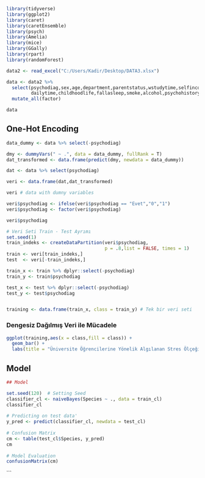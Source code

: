 ```{r}
library(tidyverse)
library(ggplot2)
library(caret)
library(caretEnsemble)
library(psych)
library(Amelia)
library(mice)
library(GGally)
library(rpart)
library(randomForest)
```

```{r}
data2 <- read_excel("C:/Users/Kadir/Desktop/DATA3.xlsx")
```

```{r}
data <- data2 %>%
  select(psychodiag,sex,age,department,parentstatus,wstudytime,selfincome,
         dailytime,childhoodlife,fallasleep,smoke,alcohol,psychohistory) %>%
  mutate_all(factor)

data
```


## One-Hot Encoding
```{r}
data_dummy <- data %>% select(-psychodiag)

dmy <- dummyVars(" ~ .", data = data_dummy, fullRank = T)
dat_transformed <- data.frame(predict(dmy, newdata = data_dummy))

dat <- data %>% select(psychodiag)

veri <- data.frame(dat,dat_transformed)
```

```{r}
veri # data with dumny variables
```

```{r}
veri$psychodiag <- ifelse(veri$psychodiag == "Evet","0","1")
veri$psychodiag <- factor(veri$psychodiag)
```


```{r}
veri$psychodiag
```

```{r}
# Veri Seti Train - Test Ayrımı
set.seed(1)
train_indeks <- createDataPartition(veri$psychodiag,
                                    p = .8,list = FALSE, times = 1)
train <- veri[train_indeks,]
test  <- veri[-train_indeks,]

train_x <- train %>% dplyr::select(-psychodiag)
train_y <- train$psychodiag

test_x <- test %>% dplyr::select(-psychodiag)
test_y <- test$psychodiag


training <- data.frame(train_x, class = train_y) # Tek bir veri seti
```


### Dengesiz Dağılmış Veri ile Mücadele

```{r echo=FALSE}
ggplot(training,aes(x = class,fill = class)) +
  geom_bar() +
  labs(title = "Üniversite Öğrencilerine Yönelik Algılanan Stres Ölçeği",x = "Psikolojik Rahatsızlık Tanısı")
```


## Model



```{r warning=FALSE}

## Model

set.seed(120)  # Setting Seed
classifier_cl <- naiveBayes(Species ~ ., data = train_cl)
classifier_cl
 
# Predicting on test data'
y_pred <- predict(classifier_cl, newdata = test_cl)
 
# Confusion Matrix
cm <- table(test_cl$Species, y_pred)
cm
 
# Model Evaluation
confusionMatrix(cm)
```
```
